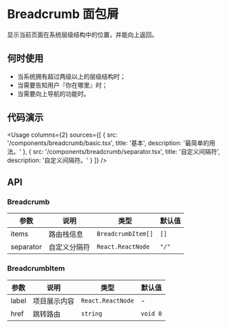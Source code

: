 
# Breadcrumb 面包屑

显示当前页面在系统层级结构中的位置，并能向上返回。

## 何时使用

- 当系统拥有超过两级以上的层级结构时；
- 当需要告知用户『你在哪里』时；
- 当需要向上导航的功能时。

## 代码演示

<Usage
  columns={2}
  sources={[
    {
      src: '/components/breadcrumb/basic.tsx',
      title: '基本',
      description: '最简单的用法。'
    },
    {
      src: '/components/breadcrumb/separator.tsx',
      title: '自定义间隔符',
      description: '自定义间隔符。'
    }
  ]}
/>

## API

### Breadcrumb

| 参数      | 说明         | 类型               | 默认值 |
| --------- | ------------ | ------------------ | ------ |
| items     | 路由栈信息   | `BreadcrumbItem[]` | `[]`   |
| separator | 自定义分隔符 | `React.ReactNode`  | `"/"`    |

### BreadcrumbItem

| 参数  | 说明         | 类型              | 默认值   |
| ----- | ------------ | ----------------- | -------- |
| label | 项目展示内容 | `React.ReactNode` | -        |
| href  | 跳转路由     | `string`          | `void 0` |
